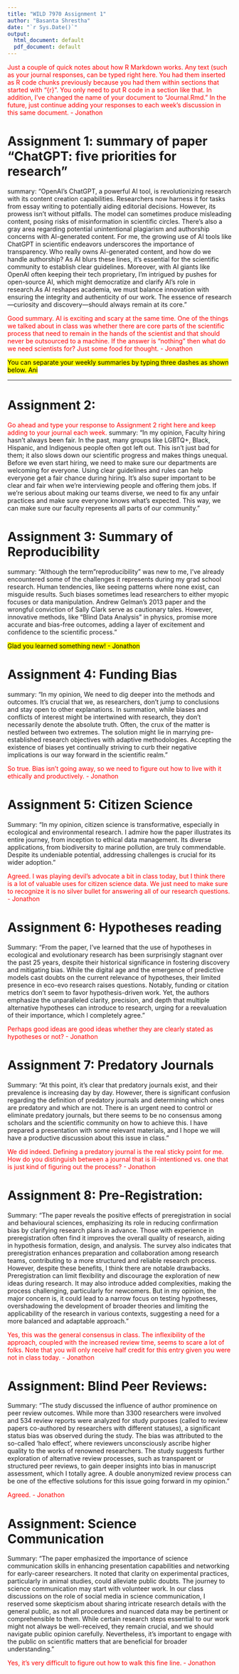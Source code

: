 ---
title: "WILD 7970 Assignment 1"
author: "Basanta Shrestha"
date: "`r Sys.Date()`"
output:
  html_document: default
  pdf_document: default
---

<span style="color:red">Just a couple of quick notes about how R Markdown works. Any text (such as your journal responses, can be typed right here. You had them inserted as R code chunks previously because you had them within sections that started with "{r}". You only need to put R code in a section like that. In addition, I've changed the name of your document to "Journal.Rmd." In the future, just continue adding your responses to each week's discussion in this same document. - Jonathon</span>


# Assignment 1: summary of paper "ChatGPT: five priorities for research"

summary: "OpenAI's ChatGPT, a powerful AI tool, is revolutionizing research with its content creation capabilities. Researchers now harness it for tasks from essay writing to potentially aiding editorial decisions. However, its prowess isn't without pitfalls. The model can sometimes produce misleading content, posing risks of misinformation in scientific circles. There's also a gray area regarding potential unintentional plagiarism and authorship concerns with AI-generated content. For me, the growing use of AI tools like ChatGPT in scientific endeavors underscores the importance of transparency. Who really owns AI-generated content, and how do we handle authorship? As AI blurs these lines, it's essential for the scientific community to establish clear guidelines. Moreover, with AI giants like OpenAI often keeping their tech proprietary, I'm intrigued by pushes for open-source AI, which might democratize and clarify AI's role in research.As AI reshapes academia, we must balance innovation with ensuring the integrity and authenticity of our work. The essence of research—curiosity and discovery—should always remain at its core."

<span style="color:red">Good summary. AI is exciting and scary at the same time. One of the things we talked about in class was whether there are core parts of the scientific process that need to remain in the hands of the scientist and that should never be outsourced to a machine. If the answer is "nothing" then what do we need scientists for? Just some food for thought. - Jonathon</span>

<mark> You can separate your weekly summaries by typing three dashes as shown below. Ani

---


# Assignment 2:

<span style="color:red">Go ahead and type your response to Assignment 2 right here and keep adding to your journal each week.</span>
summary: "In my opinion, Faculty hiring hasn't always been fair. In the past, many groups like LGBTQ+, Black, Hispanic, and Indigenous people often got left out. This isn't just bad for them; it also slows down our scientific progress and makes things unequal. Before we even start hiring, we need to make sure our departments are welcoming for everyone. Using clear guidelines and rules can help everyone get a fair chance during hiring. It's also super important to be clear and fair when we're interviewing people and offering them jobs. If we're serious about making our teams diverse, we need to fix any unfair practices and make sure everyone knows what's expected. This way, we can make sure our faculty represents all parts of our community."

# Assignment 3: Summary of Reproducibility

summary: "Although the term "reproducibility" was new to me, I've already encountered some of the challenges it represents during my grad school research. Human tendencies, like seeing patterns where none exist, can misguide results. Such biases sometimes lead researchers to either myopic focuses or data manipulation. Andrew Gelman's 2013 paper and the wrongful conviction of Sally Clark serve as cautionary tales. However, innovative methods, like "Blind Data Analysis" in physics, promise more accurate and bias-free outcomes, adding a layer of excitement and confidence to the scientific process."

<mark> Glad you learned something new! - Jonathon

# Assignment 4: Funding Bias
summary: "In my opinion, We need to dig deeper into the methods and outcomes. It's crucial that we, as researchers, don't jump to conclusions and stay open to other explanations. In summation, while biases and conflicts of interest might be intertwined with research, they don't necessarily denote the absolute truth. Often, the crux of the matter is nestled between two extremes. The solution might lie in marrying pre-established research objectives with adaptive methodologies. Accepting the existence of biases yet continually striving to curb their negative implications is our way forward in the scientific realm."

<span style="color:red">So true. Bias isn't going away, so we need to figure out how to live with it ethically and productively. - Jonathon</span>

# Assignment 5: Citizen Science
Summary: "In my opinion, citizen science is transformative, especially in ecological and environmental research. I admire how the paper illustrates its entire journey, from inception to ethical data management. Its diverse applications, from biodiversity to marine pollution, are truly commendable. Despite its undeniable potential, addressing challenges is crucial for its wider adoption."

<span style="color:red">Agreed. I was playing devil's advocate a bit in class today, but I think there is a lot of valuable uses for citizen science data. We just need to make sure to recognize it is no silver bullet for answering all of our research questions. - Jonathon</span>

# Assignment 6: Hypotheses reading
Summary: "From the paper, I've learned that the use of hypotheses in ecological and evolutionary research has been surprisingly stagnant over the past 25 years, despite their historical significance in fostering discovery and mitigating bias. While the digital age and the emergence of predictive models cast doubts on the current relevance of hypotheses, their limited presence in eco-evo research raises questions. Notably, funding or citation metrics don't seem to favor hypothesis-driven work. Yet, the authors emphasize the unparalleled clarity, precision, and depth that multiple alternative hypotheses can introduce to research, urging for a reevaluation of their importance, which I completely agree."

<span style="color:red">Perhaps good ideas are good ideas whether they are clearly stated as hypotheses or not? - Jonathon</span>

# Assignment 7: Predatory Journals
Summary: "At this point, it’s clear that predatory journals exist, and their prevalence is increasing day by day. However, there is significant confusion regarding the definition of predatory journals and determining which ones are predatory and which are not. There is an urgent need to control or eliminate predatory journals, but there seems to be no consensus among scholars and the scientific community on how to achieve this. I have prepared a presentation with some relevant materials, and I hope we will have a productive discussion about this issue in class."

<span style="color:red">We did indeed. Defining a predatory journal is the real sticky point for me. How do you distinguish between a journal that is ill-intentioned vs. one that is just kind of figuring out the process? - Jonathon</span>

# Assignment 8: Pre-Registration:
Summary: "The paper reveals the positive effects of preregistration in social and behavioural sciences, emphasizing its role in reducing confirmation bias by clarifying research plans in advance. Those with experience in preregistration often find it improves the overall quality of research, aiding in hypothesis formation, design, and analysis. The survey also indicates that preregistration enhances preparation and
collaboration among research teams, contributing to a more structured and reliable research process. However, despite these benefits, I think there are notable drawbacks. Preregistration can limit flexibility and
discourage the exploration of new ideas during research. It may also introduce added complexities, making the process challenging, particularly for newcomers. But in my opinion, the major concern is, it could lead to a narrow focus on testing hypotheses, overshadowing the development of broader theories and limiting the applicability of the research in various contexts, suggesting a need for a more balanced and adaptable approach."

<span style="color:red">Yes, this was the general consensus in class. The inflexibility of the approach, coupled with the increased review time, seems to scare a lot of folks. Note that you will only receive half credit for this entry given you were not in class today. - Jonathon</span>

# Assignment: Blind Peer Reviews: 
Summary: "The study discussed the influence of author prominence on peer review outcomes. While more than 3300 researchers were involved and 534 review reports were analyzed for study purposes (called to review papers co-authored by researchers with different statuses), a significant status bias was observed during the study. The bias was attributed to the so-called 'halo effect', where reviewers unconsciously ascribe higher quality to the works of renowned researchers. The study suggests further exploration of alternative review processes, such as transparent or structured peer reviews, to gain deeper insights into bias in manuscript assessment, which I totally agree. A double anonymized review process can be one of the effective solutions for this issue going forward in my opinion."

<span style="color:red">Agreed. - Jonathon</span>


# Assignment: Science Communication
Summary: "The paper emphasized the importance of science communication skills in enhancing presentation capabilities and networking for early-career researchers. It noted that clarity on experimental practices, particularly in animal studies, could alleviate public doubts. The journey to science communication may start with volunteer work. In our class discussions on the role of social media in science communication, I reserved some skepticism about sharing intricate research details with the general public, as not all procedures and nuanced data may be pertinent or comprehensible to them. While certain research steps essential to our work might not always be well-received, they remain crucial, and we should navigate public opinion carefully. Nevertheless, it’s important to engage with the public on scientific matters that are beneficial for broader understanding."

<span style="color:red">Yes, it's very difficult to figure out how to walk this fine line. - Jonathon</span>
